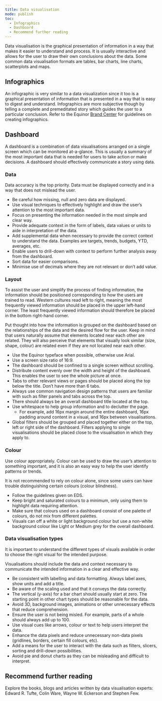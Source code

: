 ```yaml
---
title: Data visualisation
mode: publish
toc:
  - Infographics
  - Dashboard
  - Recommend further reading
---
```


Data visualisation is the graphical presentation of information in a way that makes it easier to understand and process. It is usually interactive and allows for the user to draw their own conclusions about the data. Some common data visualisation formats are tables, bar charts, line charts, scatterplots and maps.

## Infographics

An infographic is very similar to a data visualization since it too is a graphical presentation of information that is presented in a way that is easy to digest and understand. Infographics are more subjective though by telling a complete and premeditated story which guides the user to a particular conclusion. Refer to the Equinor [Brand Center](https://communicationtoolbox.equinor.com/brandcenter/en/equinorbc/component/default/100 'Brand Center Toolbox Guidelines') for guidelines on creating infographics.

## Dashboard

A dashboard is a combination of data visualisations arranged on a single screen which can be monitored at-a-glance. This is usually a summary of the most important data that is needed for users to take action or make decisions. A dashboard should effectively communicate a story using data.

### Data

Data accuracy is the top priority. Data must be displayed correctly and in a way that does not mislead the user.

- Be careful how missing, null and zero data are displayed.
- Use visual techniques to effectively highlight and draw the user’s attention to the most important data.
- Focus on presenting the information needed in the most simple and clear way.
- Provide adequate context in the form of labels, data values or units to aide in interpretation of the data.
- Add supplemental data when necessary to provide the correct context to understand the data. Examples are targets, trends, budgets, YTD, averages, etc.
- Enable users to drill-down with context to perform further analysis away from the dashboard.
- Sort data for easier comparisons.
- Minimise use of decimals where they are not relevant or don’t add value.

### Layout

To assist the user and simplify the process of finding information, the information should be positioned corresponding to how the users are trained to read. Western cultures read left to right, meaning the most frequently viewed information should be placed in the upper left-hand corner. The least frequently viewed information should therefore be placed in the bottom right-hand corner.

Put thought into how the information is grouped on the dashboard based on the relationships of the data and the desired flow for the user. Keep in mind that users naturally assume that elements located near each other are related. They will also perceive that elements that visually look similar (size, shape, colour) are related even if they are not located near each other.

- Use the Equinor typeface when possible, otherwise use Arial.
- Use a screen size ratio of 16:9.
- The dashboard should be confined to a single screen without scrolling.
- Distribute content evenly over the width and height of the dashboard. This enables the user to see the whole picture at once.
- Tabs to other relevant views or pages should be placed along the top below the title. Don’t have more than 6 tabs.
- Always use common navigation design patterns that users are familiar with such as filter panels and tabs across the top.
- There should always be an overall dashboard title located at the top.
- Use whitespace to help group information and to declutter the page.
  - For example, add 16px margin around the entire dashboard, 16px padding around content in a visual, and 16px between visualisations.
- Global filters should be grouped and placed together either on the top, left or right side of the dashboard. Filters applying to single visualisations should be placed close to the visualisation in which they apply to.

### Colour

Use colour appropriately. Colour can be used to draw the user’s attention to something important, and it is also an easy way to help the user identify patterns or trends.

It is not recommended to rely on colour alone, since some users can have trouble distinguishing certain colours (colour blindness).

- Follow the guidelines given on EDS.
- Keep bright and saturated colours to a minimum, only using them to highlight data requiring attention.
- Make sure that colours used on a dashboard consist of one palette of colours, do not mix from different palettes.
- Visuals can off a white or light background colour but use a non-white background colour like Light or Medium grey for the overall dashboard.

### Data visualisation types

It is important to understand the different types of visuals available in order to choose the right visual for the intended purpose.

Visualisations should include the data and context necessary to communicate the intended information in a clear and effective way.

- Be consistent with labelling and data formatting. Always label axes, show units and add a title.
- Be aware of the scaling used and that it conveys the data correctly.
- The vertical (y-axis) for a bar chart should usually start at zero. The starting point in other chart types should be reasonable for the data.
- Avoid 3D, background images, animations or other unnecessary effects that reduce comprehension.
- Ensure the user is not being misled. For example, parts of a whole should always add up to 100.
- Use visual cues like arrows, colour or text to help users interpret the data.
- Enhance the data pixels and reduce unnecessary non-data pixels (gridlines, borders, certain fill colours, etc).
- Add a means for the user to interact with the data such as filters, slicers, sorting and drill-down possibilities.
- Avoid pie and donut charts as they can be misleading and difficult to interpret.

## Recommend further reading

Explore the books, blogs and articles written by data visualisation experts: Edward R. Tufte, Colin Ware, Wayne W. Eckerson and Stephen Few.
